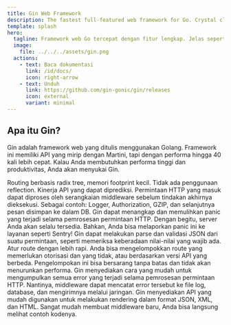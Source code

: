 ```yaml
---
title: Gin Web Framework
description: The fastest full-featured web framework for Go. Crystal clear.
template: splash
hero:
  tagline: Framework web Go tercepat dengan fitur lengkap. Jelas seperti kristal.
  image:
    file: ../../../assets/gin.png
  actions:
    - text: Baca dokumentasi
      link: /id/docs/
      icon: right-arrow
    - text: Unduh
      link: https://github.com/gin-gonic/gin/releases
      icon: external
      variant: minimal
---
```



## Apa itu Gin?

Gin adalah framework web yang ditulis menggunakan Golang. Framework ini memiliki API yang mirip dengan Martini, tapi dengan performa hingga 40 kali lebih cepat. Kalau Anda membutuhkan performa tinggi dan produktivitas, Anda akan menyukai Gin.

<CardGrid>
	<Card title="Cepat" icon="rocket">
		Routing berbasis radix tree, memori footprint kecil. Tidak ada penggunaan reflection. Kinerja API yang dapat diprediksi.
	</Card>
	<Card title="Dukungan middleware" icon="seti:plan">
		Permintaan HTTP yang masuk dapat diproses oleh serangkaian middleware sebelum tindakan akhirnya dieksekusi. Sebagai contoh: Logger, Authorization, GZIP, dan selanjutnya pesan disimpan ke dalam DB.
	</Card>
	<Card title="Bebas crash" icon="seti:lock">
		Gin dapat menangkap dan memulihkan panic yang terjadi selama pemrosesan permintaan HTTP. Dengan begitu, server Anda akan selalu tersedia. Bahkan, Anda bisa melaporkan panic ini ke layanan seperti Sentry!
	</Card>
	<Card title="Validasi JSON" icon="approve-check-circle">
		Gin dapat melakukan parse dan validasi JSON dari suatu permintaan, seperti memeriksa keberadaan nilai-nilai yang wajib ada.
	</Card>
	<Card title="Pengelompokan route" icon="puzzle">
		Atur route dengan lebih rapi. Anda bisa mengelompokkan route yang memerlukan otorisasi dan yang tidak, atau berdasarkan versi API yang berbeda. Pengelompokan ini bisa bersarang tanpa batas dan tidak akan menurunkan performa.
	</Card>
	<Card title="Manajemen error" icon="open-book">
		Gin menyediakan cara yang mudah untuk mengumpulkan semua error yang terjadi selama pemrosesan permintaan HTTP. Nantinya, middleware dapat mencatat error tersebut ke file log, database, dan mengirimnya melalui jaringan.
	</Card>
	<Card title="Rendering bawaan" icon="seti:json">
		Gin menyediakan API yang mudah digunakan untuk melakukan rendering dalam format JSON, XML, dan HTML.
	</Card>
	<Card title="Extendable" icon="seti:html">
		Sangat mudah membuat middleware baru, Anda bisa langsung melihat contoh kodenya.
	</Card>	
</CardGrid>
